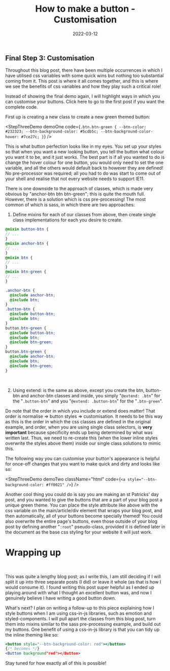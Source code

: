 ﻿---
title: How to make a button - Customisation
date: 2022-03-12
excerpt: Customisation is the final step in which all our hard work in the previous steps are put to good use, now comes the fun part!
image: ./button.svg
tags: ["css", "design", "html", "--css-variables"]
---


## Final Step 3: Customisation

Throughout this blog post, there have been multiple occurrences in which I have utilised css variables with some quick
wins but nothing too substantial coming from it. This post is where it all comes together, and this is where we see the
benefits of css variables and how they play such a critical role!

Instead of showing the final demo again, I will highlight ways in which you can customise your buttons. <Link to="/blog/2022/03/how-to-make-a-button/">Click
here</Link> to go to the first post if you want the complete code.

First up is creating a new class to create a new green themed button:

<StepThreeDemo
  demoOne
  code={`
.btn.btn-green {
  --btn-color: #232323;
  --btn-background-color: #5cdb5c;
  --btn-background-color-hover: #7ce27c;
}
  `}
/>
<br />

This is what button perfection looks like in my eyes. You set up your styles so that when you want a new looking button,
you tell the button what colour you want it to be, and it just works. The best part is if all you wanted to do is change
the hover colour for one button, you would only need to set the one variable, and all the others would default back to
however they are defined! No pre-processor was required; all you had to do was start to come out of your shell and
realise that not every website needs to support IE11.

There is one downside to the approach of classes, which is made very obvious by "anchor-btn btn btn-green"; this is quite the mouth full.
However, there is a solution which is css pre-processing! The most common of which is sass, in which there are two approaches:

1. Define mixins for each of our classes from above, then create single class implementations for each you desire to create.

```scss
@mixin button-btn {
// ...
}
@mixin anchor-btn {
// ...
}
@mixin btn {
// ...
}
@mixin btn-green {
// ...
}

.anchor-btn {
  @include anchor-btn;
  @include btn;
}
.button-btn {
  @include button-btn;
  @include btn;
}
button.btn-green {
  @include button-btn;
  @include btn;
  @include btn-green;
}
button.btn-green {
  @include anchor-btn;
  @include btn;
  @include btn-green;
}
```
<br />

2. Using extend: is the same as above, except you create the btn, button-btn and anchor-btn classes and inside,
you simply "`@extend: .btn`" for the "`.button-btn`" and you "`@extend: .button-btn`" for the "`.btn-green`".

Do note that the order in which you include or extend does matter! That order is normalise => button styles => customisation.
It needs to be this way as this is the order in which the css classes are defined in the original example, and order,
when you are using single class selectors, is **very important** because specificity ends up being determined by what was written last.
Thus, we need to re-create this (when the lower inline styles overwrite the styles above them) inside our single class solutions to mimic this.

The following way you can customise your button's appearance is helpful for once-off changes that you want to make quick
and dirty and looks like so:

<StepThreeDemo
  demoTwo
  className="html"
  code={`
<a style="--btn-background-color: #ff0021" />
  `}
/>
<br />

Another cool thing you could do is say you are making an st Patricks' day post, and you wanted to give the buttons that
are a part of your blog post a unique green theme. You can place the style attribute like above with the css variable on
the main/article/div element that wraps your blog post, and then automatically, all of your buttons become specially themed!
You could also overwrite the entire page's buttons, even those outside of your blog post by defining another "`:root`" pseudo-class,
provided it is defined later in the document as the base css styling for your website it will just work.

# Wrapping up
<br />

This was quite a lengthy blog post; as I write this, I am still deciding if I will split it up into three separate posts (I did)
or leave it whole (as that is how I would consume it). I found writing this post super helpful as I ended up
playing around with what I thought an excellent button was, and now I genuinely believe I have writing a good button down.

What's next? I plan on writing a follow-up to this piece explaining how I style buttons when I am using css-in-js libraries,
such as emotion and styled-components. I will pull apart the classes from this blog post, turn them into mixins similar
to the sass pre-processing example, and build out my buttons. One benefit of using a css-in-js library is that you can
tidy up the inline theming like so:

```jsx
<button style="--btn-background-color: red"></button>
{/* becomes */}
<Button background"red"></Button>
```

Stay tuned for how exactly all of this is possible!